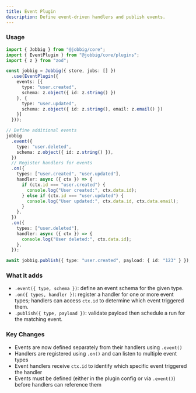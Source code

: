 ```yaml
---
title: Event Plugin
description: Define event-driven handlers and publish events.
---
```


### Usage

```ts
import { Jobbig } from "@jobbig/core";
import { EventPlugin } from "@jobbig/core/plugins";
import { z } from "zod";

const jobbig = Jobbig({ store, jobs: [] })
  .use(EventPlugin({
    events: [{
      type: "user.created",
      schema: z.object({ id: z.string() })
    }, {
      type: "user.updated", 
      schema: z.object({ id: z.string(), email: z.email() })
    }]
  }));

// Define additional events
jobbig
  .event({
    type: "user.deleted",
    schema: z.object({ id: z.string() }),
  })
  // Register handlers for events
  .on({
    types: ["user.created", "user.updated"],
    handler: async ({ ctx }) => {
      if (ctx.id === "user.created") {
        console.log("User created:", ctx.data.id);
      } else if (ctx.id === "user.updated") {
        console.log("User updated:", ctx.data.id, ctx.data.email);
      }
    },
  })
  .on({
    types: ["user.deleted"],
    handler: async ({ ctx }) => {
      console.log("User deleted:", ctx.data.id);
    },
  });

await jobbig.publish({ type: "user.created", payload: { id: "123" } });
```

### What it adds

- `.event({ type, schema })`: define an event schema for the given type.
- `.on({ types, handler })`: register a handler for one or more event types; handlers can access `ctx.id` to determine which event triggered them.
- `.publish({ type, payload })`: validate payload then schedule a run for the matching event.

### Key Changes

- Events are now defined separately from their handlers using `.event()`
- Handlers are registered using `.on()` and can listen to multiple event types
- Event handlers receive `ctx.id` to identify which specific event triggered the handler
- Events must be defined (either in the plugin config or via `.event()`) before handlers can reference them


